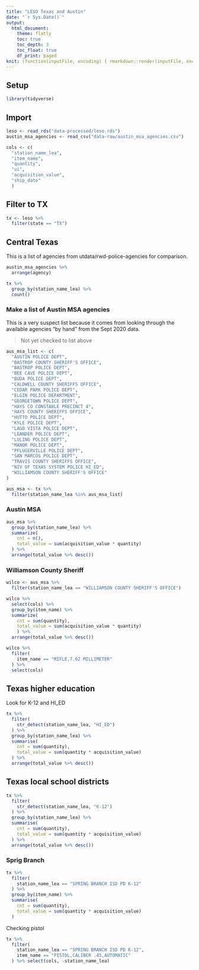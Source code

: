 ```yaml
---
title: "LESO Texas and Austin"
date: "`r Sys.Date()`"
output:
  html_document:
    theme: flatly
    toc: true
    toc_depth: 3
    toc_float: true
    df_print: paged
knit: (function(inputFile, encoding) { rmarkdown::render(inputFile, encoding = encoding, output_dir = "docs") })
---
```


## Setup

```r
library(tidyverse)
```

## Import

```r
leso <- read_rds("data-processed/leso.rds")
austin_msa_agencies <- read_csv("data-raw/austin_msa_agencies.csv")

cols <- c(
  "station_name_lea",
  "item_name",
  "quantity",
  "ui",
  "acquisition_value",
  "ship_date"
  )
```

## Filter to TX

```r
tx <- leso %>% 
  filter(state == "TX")
```

## Central Texas

This is a list of agencies from utdata/rwd-police-agencies for comparison.


```r
austin_msa_agencies %>% 
  arrange(agency)
```


```r
tx %>% 
  group_by(station_name_lea) %>%
  count()
```

### Make a list of Austin MSA agencies

This is a very suspect list because it comes from looking through the available agencies "by hand" from the Sept 2020 data.

> Not yet checked to list above

```r

aus_msa_list <- c(
  "AUSTIN POLICE DEPT",
  "BASTROP COUNTY SHERIFF'S OFFICE",
  "BASTROP POLICE DEPT",
  "BEE CAVE POLICE DEPT",
  "BUDA POLICE DEPT",
  "CALDWELL COUNTY SHERIFFS OFFICE",
  "CEDAR PARK POLICE DEPT",
  "ELGIN POLICE DEPARTMENT",
  "GEORGETOWN POLICE DEPT",
  "HAYS CO CONSTABLE PRECINCT 4",
  "HAYS COUNTY SHERIFFS OFFICE",
  "HUTTO POLICE DEPT",
  "KYLE POLICE DEPT",
  "LAGO VISTA POLICE DEPT",
  "LEANDER POLICE DEPT",
  "LULING POLICE DEPT",
  "MANOR POLICE DEPT",
  "PFLUGERVILLE POLICE DEPT",
  "SAN MARCOS POLICE DEPT",
  "TRAVIS COUNTY SHERIFFS OFFICE",
  "NIV OF TEXAS SYSTEM POLICE HI_ED",
  "WILLIAMSON COUNTY SHERIFF'S OFFICE"
)

aus_msa <- tx %>% 
  filter(station_name_lea %in% aus_msa_list)
```

### Austin MSA

```r
aus_msa %>% 
  group_by(station_name_lea) %>% 
  summarize(
    cnt = n(),
    total_value = sum(acquisition_value * quantity)
  ) %>% 
  arrange(total_value %>% desc())
```

### Williamson County Sheriff

```r
wilco <- aus_msa %>% 
  filter(station_name_lea == "WILLIAMSON COUNTY SHERIFF'S OFFICE")

wilco %>% 
  select(cols) %>% 
  group_by(item_name) %>% 
  summarize(
    cnt = sum(quantity),
    total_value = sum(acquisition_value * quantity)
    ) %>% 
  arrange(total_value %>% desc())
```

```r
wilco %>% 
  filter(
    item_name == "RIFLE,7.62 MILLIMETER"
  ) %>% 
  select(cols)
```

## Texas higher education

Look for K-12 and HI_ED

```r
tx %>% 
  filter(
    str_detect(station_name_lea, "HI_ED")
  ) %>% 
  group_by(station_name_lea) %>% 
  summarise(
    cnt = sum(quantity),
    total_value = sum(quantity * acquisition_value)
  ) %>% 
  arrange(total_value %>% desc())
```

## Texas local school districts

```r
tx %>% 
  filter(
    str_detect(station_name_lea, "K-12")
  ) %>% 
  group_by(station_name_lea) %>% 
  summarise(
    cnt = sum(quantity),
    total_value = sum(quantity * acquisition_value)
  ) %>% 
  arrange(total_value %>% desc())

```

### Sprig Branch

```r
tx %>% 
  filter(
    station_name_lea == "SPRING BRANCH ISD PD K-12"
  ) %>% 
  group_by(item_name) %>% 
  summarise(
    cnt = sum(quantity),
    total_value = sum(quantity * acquisition_value)
  )
```

Checking pistol

```r
tx %>% 
  filter(
    station_name_lea == "SPRING BRANCH ISD PD K-12",
    item_name == "PISTOL,CALIBER .45,AUTOMATIC"
  ) %>% select(cols, -station_name_lea)
```

